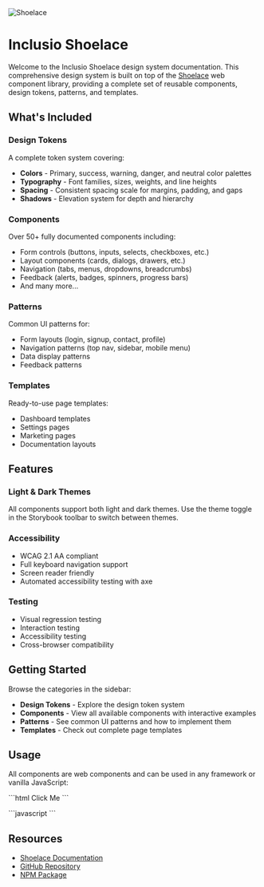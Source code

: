 
<Meta title="Documentation/01-Introduction" />

<div style={{ textAlign: 'center', marginBottom: '2rem' }}>
  <img
    src="https://shoelace.style/assets/images/wordmark.svg"
    alt="Shoelace"
    style={{ maxWidth: '400px', width: '100%', margin: '2rem auto' }}
  />
</div>

# Inclusio Shoelace

Welcome to the Inclusio Shoelace design system documentation. This comprehensive design system is built on top of the [Shoelace](https://shoelace.style/) web component library, providing a complete set of reusable components, design tokens, patterns, and templates.

## What's Included

### Design Tokens
A complete token system covering:
- **Colors** - Primary, success, warning, danger, and neutral color palettes
- **Typography** - Font families, sizes, weights, and line heights
- **Spacing** - Consistent spacing scale for margins, padding, and gaps
- **Shadows** - Elevation system for depth and hierarchy

### Components
Over 50+ fully documented components including:
- Form controls (buttons, inputs, selects, checkboxes, etc.)
- Layout components (cards, dialogs, drawers, etc.)
- Navigation (tabs, menus, dropdowns, breadcrumbs)
- Feedback (alerts, badges, spinners, progress bars)
- And many more...

### Patterns
Common UI patterns for:
- Form layouts (login, signup, contact, profile)
- Navigation patterns (top nav, sidebar, mobile menu)
- Data display patterns
- Feedback patterns

### Templates
Ready-to-use page templates:
- Dashboard templates
- Settings pages
- Marketing pages
- Documentation layouts

## Features

### Light & Dark Themes
All components support both light and dark themes. Use the theme toggle in the Storybook toolbar to switch between themes.

### Accessibility
- WCAG 2.1 AA compliant
- Full keyboard navigation support
- Screen reader friendly
- Automated accessibility testing with axe

### Testing
- Visual regression testing
- Interaction testing
- Accessibility testing
- Cross-browser compatibility

## Getting Started

Browse the categories in the sidebar:
- **Design Tokens** - Explore the design token system
- **Components** - View all available components with interactive examples
- **Patterns** - See common UI patterns and how to implement them
- **Templates** - Check out complete page templates

## Usage

All components are web components and can be used in any framework or vanilla JavaScript:

\`\`\`html
<sl-button variant="primary">Click Me</sl-button>
\`\`\`

\`\`\`javascript
\`\`\`

## Resources

- [Shoelace Documentation](https://shoelace.style/)
- [GitHub Repository](https://github.com/shoelace-style/shoelace)
- [NPM Package](https://www.npmjs.com/package/@shoelace-style/shoelace)
